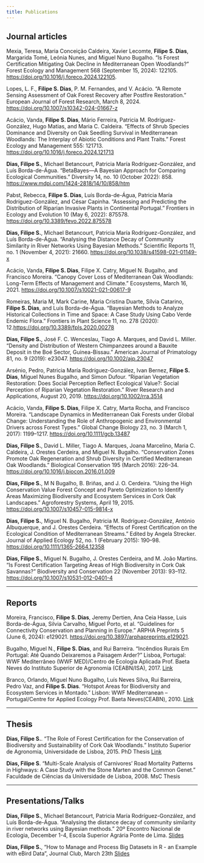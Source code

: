 ```yaml
---
title: Publications
---
```


## Journal articles


Mexia, Teresa, Maria Conceição Caldeira, Xavier Lecomte, **Filipe S. Dias**, Margarida Tomé, Leónia Nunes, and Miguel Nuno Bugalho. “Is Forest Certification Mitigating Oak Decline in Mediterranean Open Woodlands?” Forest Ecology and Management 568 (September 15, 2024): 122105. [https://doi.org/10.1016/j.foreco.2024.122105](https://doi.org/10.1016/j.foreco.2024.122105).


Lopes, L. F., **Filipe S. Dias**, P. M. Fernandes, and V. Acácio. “A Remote Sensing Assessment of Oak Forest Recovery after Postfire Restoration.” European Journal of Forest Research, March 8, 2024. [https://doi.org/10.1007/s10342-024-01667-z](https://doi.org/10.1007/s10342-024-01667-z)

Acácio, Vanda, **Filipe S. Dias**, Mário Ferreira, Patricia M. Rodríguez-González, Hugo Matias, and Maria C. Caldeira. “Effects of Shrub Species Dominance and Diversity on Oak Seedling Survival in Mediterranean Woodlands: The Interplay of Abiotic Conditions and Plant Traits.” Forest Ecology and Management 555: 121713. [https://doi.org/10.1016/j.foreco.2024.121713](https://doi.org/10.1016/j.foreco.2024.121713)


**Dias, Filipe S.**, Michael Betancourt, Patricia María Rodríguez-González, and Luís Borda-de-Água. “BetaBayes—A Bayesian Approach for Comparing Ecological Communities.” Diversity 14, no. 10 (October 2022): 858. [https://www.mdpi.com/1424-2818/14/10/858/htm](https://www.mdpi.com/1424-2818/14/10/858/htm)

Pabst, Rebecca, **Filipe S. Dias**, Luís Borda-de-Água, Patricia María Rodríguez-González, and César Capinha. “Assessing and Predicting the Distribution of Riparian Invasive Plants in Continental Portugal.” Frontiers in Ecology and Evolution 10 (May 6, 2022): 875578. [https://doi.org/10.3389/fevo.2022.875578](https://doi.org/10.3389/fevo.2022.875578)


**Dias, Filipe S.**, Michael Betancourt, Patricia María Rodríguez-González, and Luís Borda-de-Água. “Analysing the Distance Decay of Community Similarity in River Networks Using Bayesian Methods.” Scientific Reports 11, no. 1 (November 4, 2021): 21660. [https://doi.org/10.1038/s41598-021-01149-x](https://doi.org/10.1038/s41598-021-01149-x)

Acácio, Vanda, **Filipe S. Dias**, Filipe X. Catry, Miguel N. Bugalho, and Francisco Moreira. “Canopy Cover Loss of Mediterranean Oak Woodlands: Long-Term Effects of Management and Climate.” Ecosystems, March 16, 2021. [https://doi.org/10.1007/s10021-021-00617-9](https://doi.org/10.1007/s10021-021-00617-9)

Romeiras, Maria M, Mark Carine, Maria Cristina Duarte, Sílvia Catarino, **Filipe S. Dias**, and Luís Borda-de-Água. “Bayesian Methods to Analyze Historical Collections in Time and Space: A Case Study Using Cabo Verde Endemic Flora.” Frontiers in Plant Science 11, no. 278 (2020): 12.[https://doi.org/10.3389/fpls.2020.00278](https://doi.org/10.3389/fpls.2020.00278)

**Dias, Filipe S.**, José F. C. Wenceslau, Tiago A. Marques, and David L. Miller. “Density and Distribution of Western Chimpanzees around a Bauxite Deposit in the Boé Sector, Guinea-Bissau.” American Journal of Primatology 81, no. 9 (2019): e23047. [https://doi.org/10.1002/ajp.23047](https://doi.org/10.1002/ajp.23047)

Arsénio, Pedro, Patricia María Rodríguez-González, Ivan Bernez, **Filipe S. Dias**, Miguel Nunes Bugalho, and Simon Dufour. “Riparian Vegetation Restoration: Does Social Perception Reflect Ecological Value?: Social Perception of Riparian Vegetation Restoration.” River Research and Applications, August 20, 2019. [https://doi.org/10.1002/rra.3514](https://doi.org/10.1002/rra.3514)

Acácio, Vanda, **Filipe S. Dias**, Filipe X. Catry, Marta Rocha, and Francisco Moreira. “Landscape Dynamics in Mediterranean Oak Forests under Global Change: Understanding the Role of Anthropogenic and Environmental Drivers across Forest Types.” Global Change Biology 23, no. 3 (March 1, 2017): 1199–1217. [https://doi.org/10.1111/gcb.13487](https://doi.org/10.1111/gcb.13487)


**Dias, Filipe S.**, David L. Miller, Tiago A. Marques, Joana Marcelino, Maria C. Caldeira, J. Orestes Cerdeira, and Miguel N. Bugalho. “Conservation Zones Promote Oak Regeneration and Shrub Diversity in Certified Mediterranean Oak Woodlands.” Biological Conservation 195 (March 2016): 226–34. [https://doi.org/10.1016/j.biocon.2016.01.009](https://doi.org/10.1016/j.biocon.2016.01.009)


**Dias, Filipe S.**, M N Bugalho, B. Briñas, and J. O. Cerdeira. “Using the High Conservation Value Forest Concept and Pareto Optimization to Identify Areas Maximizing Biodiversity and Ecosystem Services in Cork Oak Landscapes.” Agroforestry Systems, April 19, 2015. [https://doi.org/10.1007/s10457-015-9814-x](https://doi.org/10.1007/s10457-015-9814-x)

**Dias, Filipe S.**, Miguel N. Bugalho, Patricia M. Rodríguez-González, António Albuquerque, and J. Orestes Cerdeira. “Effects of Forest Certification on the Ecological Condition of Mediterranean Streams.” Edited by Angela Strecker. Journal of Applied Ecology 52, no. 1 (February 2015): 190–98. [https://doi.org/10.1111/1365-2664.12358](https://doi.org/10.1111/1365-2664.12358)


**Dias, Filipe S.**, Miguel N. Bugalho, J. Orestes Cerdeira, and M. João Martins. “Is Forest Certification Targeting Areas of High Biodiversity in Cork Oak Savannas?” Biodiversity and Conservation 22 (November 2013): 93–112. [https://doi.org/10.1007/s10531-012-0401-4](https://doi.org/10.1007/s10531-012-0401-4)

---

## Reports

Moreira, Francisco, **Filipe S. Dias**, Jeremy Dertien, Ana Ceia Hasse, Luis Borda-de-Água, Silvia Carvalho, Miguel Porto, et al. “Guidelines for Connectivity Conservation and Planning in Europe.” ARPHA Preprints 5 (June 6, 2024): e129021. [https://doi.org/10.3897/arphapreprints.e129021](https://doi.org/10.3897/arphapreprints.e129021).


Bugalho, Miguel N., **Filipe S. Dias**, and Rui Barreira. “Incêndios Rurais Em Portugal: Até Quando Deixaremos a Paisagem Arder?” Lisboa, Portugal: WWF Mediterrâneo (WWF MED)/Centro de Ecologia Aplicada Prof. Baeta Neves do Instituto Superior de Agronomia (CEABN/ISA), 2017. [Link](https://wwfeu.awsassets.panda.org/downloads/incendios_relatorio_vfinal_1.pdf)


Branco, Orlando, Miguel Nuno Bugalho, Luís Neves Silva, Rui Barreira, Pedro Vaz, and **Filipe S. Dias**. “Hotspot Areas for Biodiversity and Ecosystem Services in Montado.” Lisbon: WWF Mediterranean – Portugal/Centre for Applied Ecology Prof. Baeta Neves(CEABN), 2010. [Link](http://awsassets.panda.org/downloads/habeas_report2010.pdf)

---

## Thesis

**Dias, Filipe S.**. “The Role of Forest Certification for the Conservation of Biodiversity and Sustainability of Cork Oak Woodlands.” Instituto Superior de Agronomia, Universidade de Lisboa, 2015. PhD Thesis [Link](https://www.repository.utl.pt/handle/10400.5/12021?locale=en)

**Dias, Filipe S**. “Multi-Scale Analysis of Carnivores’ Road Mortality Patterns in Highways: A Case Study with the Stone Marten and the Common Genet.” Faculdade de Ciências da Universidade de Lisboa, 2008. MsC Thesis

---

## Presentations/Talks

**Dias, Filipe S.**, Michael Betancourt, Patricia María Rodríguez-González, and Luís Borda-de-Água. “Analysing the distance decay of community similarity in river networks using Bayesian methods.” 20º Encontro Nacional de Ecologia, December 1-4, Escola Superior Agrária Ponte de Lima. [Slides](https://fsdias.github.io/presentations/speco21/)

**Dias, Filipe S.**, "How to Manage and Process Big Datasets in R - an Example with eBird Data", Journal Club, March 23th [Slides](https://fsdias.github.io/presentations/bigdata/)

 


